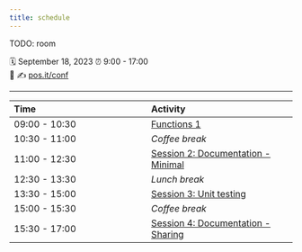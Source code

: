 ```yaml
---
title: schedule
---
```


TODO: room

🗓 September 18, 2023
⏰ 9:00 - 17:00\
🏨 
✍️ [pos.it/conf](http://pos.it/conf)

------------------------------------------------------------------------

| Time          | Activity                                                                 |
|:----------------------------------|:------------------------------------|
| 09:00 - 10:30 | [Functions 1](01-functions-01.qmd) |
| 10:30 - 11:00 | *Coffee break*                                                           |
| 11:00 - 12:30 | [Session 2: Documentation - Minimal](02-functions-02.qmd)          |
| 12:30 - 13:30 | *Lunch break*                                                            |
| 13:30 - 15:00 | [Session 3: Unit testing](03-iteration-01.qmd)                         |
| 15:00 - 15:30 | *Coffee break*                                                           |
| 15:30 - 17:00 | [Session 4: Documentation - Sharing](04-iteration-02.qmd)          |
